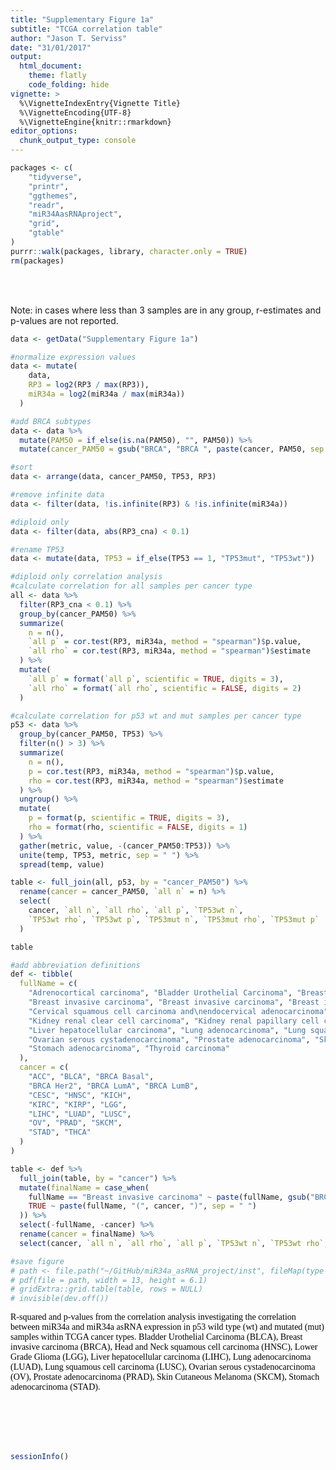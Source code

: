 ```yaml
---
title: "Supplementary Figure 1a"
subtitle: "TCGA correlation table"
author: "Jason T. Serviss"
date: "31/01/2017"
output:
  html_document:
    theme: flatly
    code_folding: hide
vignette: >
  %\VignetteIndexEntry{Vignette Title}
  %\VignetteEncoding{UTF-8}
  %\VignetteEngine{knitr::rmarkdown}
editor_options: 
  chunk_output_type: console
---
```


<style> 
.caption { 
  color: Black; 
  font-family: "Times New Roman", Times, serif;
  font-size: 1.0em; 
}
</style>

```r

packages <- c(
    "tidyverse",
    "printr",
    "ggthemes",
    "readr",
    "miR34AasRNAproject",
    "grid",
    "gtable"
)
purrr::walk(packages, library, character.only = TRUE)
rm(packages)

```

<br></br>

Note: in cases where less than 3 samples are in any group, r-estimates and p-values are not reported.

```r

data <- getData("Supplementary Figure 1a")

#normalize expression values
data <- mutate(
    data,
    RP3 = log2(RP3 / max(RP3)),
    miR34a = log2(miR34a / max(miR34a))  
  )

#add BRCA subtypes
data <- data %>%
  mutate(PAM50 = if_else(is.na(PAM50), "", PAM50)) %>%
  mutate(cancer_PAM50 = gsub("BRCA", "BRCA ", paste(cancer, PAM50, sep = "")))

#sort 
data <- arrange(data, cancer_PAM50, TP53, RP3)

#remove infinite data
data <- filter(data, !is.infinite(RP3) & !is.infinite(miR34a))

#diploid only
data <- filter(data, abs(RP3_cna) < 0.1)

#rename TP53
data <- mutate(data, TP53 = if_else(TP53 == 1, "TP53mut", "TP53wt"))

#diploid only correlation analysis
#calculate correlation for all samples per cancer type
all <- data %>% 
  filter(RP3_cna < 0.1) %>%
  group_by(cancer_PAM50) %>%
  summarize(
    n = n(),
    `all p` = cor.test(RP3, miR34a, method = "spearman")$p.value,
    `all rho` = cor.test(RP3, miR34a, method = "spearman")$estimate
  ) %>%
  mutate(
    `all p` = format(`all p`, scientific = TRUE, digits = 3),
    `all rho` = format(`all rho`, scientific = FALSE, digits = 2)
  )

#calculate correlation for p53 wt and mut samples per cancer type
p53 <- data %>%
  group_by(cancer_PAM50, TP53) %>%
  filter(n() > 3) %>%
  summarize(
    n = n(),
    p = cor.test(RP3, miR34a, method = "spearman")$p.value,
    rho = cor.test(RP3, miR34a, method = "spearman")$estimate
  ) %>%
  ungroup() %>%
  mutate(
    p = format(p, scientific = TRUE, digits = 3),
    rho = format(rho, scientific = FALSE, digits = 1)
  ) %>%
  gather(metric, value, -(cancer_PAM50:TP53)) %>%
  unite(temp, TP53, metric, sep = " ") %>%
  spread(temp, value)

table <- full_join(all, p53, by = "cancer_PAM50") %>%
  rename(cancer = cancer_PAM50, `all n` = n) %>%
  select(
    cancer, `all n`, `all rho`, `all p`, `TP53wt n`, 
    `TP53wt rho`, `TP53wt p`, `TP53mut n`, `TP53mut rho`, `TP53mut p`
  )

table

#add abbreviation definitions
def <- tibble(
  fullName = c(
    "Adrenocortical carcinoma", "Bladder Urothelial Carcinoma", "Breast invasive carcinoma", 
    "Breast invasive carcinoma", "Breast invasive carcinoma", "Breast invasive carcinoma",
    "Cervical squamous cell carcinoma and\nendocervical adenocarcinoma", "Head and Neck squamous cell carcinoma", "Kidney Chromophobe",
    "Kidney renal clear cell carcinoma", "Kidney renal papillary cell carcinoma", "Brain Lower Grade Glioma",
    "Liver hepatocellular carcinoma", "Lung adenocarcinoma", "Lung squamous cell carcinoma",
    "Ovarian serous cystadenocarcinoma", "Prostate adenocarcinoma", "Skin Cutaneous Melanoma",
    "Stomach adenocarcinoma", "Thyroid carcinoma"
  ),
  cancer = c(
    "ACC", "BLCA", "BRCA Basal", 
    "BRCA Her2", "BRCA LumA", "BRCA LumB",
    "CESC", "HNSC", "KICH",
    "KIRC", "KIRP", "LGG",
    "LIHC", "LUAD", "LUSC",
    "OV", "PRAD", "SKCM", 
    "STAD", "THCA"
  )
)

table <- def %>%
  full_join(table, by = "cancer") %>%
  mutate(finalName = case_when(
    fullName == "Breast invasive carcinoma" ~ paste(fullName, gsub("BRCA", "(BRCA)", cancer), sep = " "),
    TRUE ~ paste(fullName, "(", cancer, ")", sep = " ")
  )) %>%
  select(-fullName, -cancer) %>%
  rename(cancer = finalName) %>%
  select(cancer, `all n`, `all rho`, `all p`, `TP53wt n`, `TP53wt rho`, `TP53wt p`, `TP53mut n`, `TP53mut rho`, `TP53mut p`)

#save figure
# path <- file.path("~/GitHub/miR34a_asRNA_project/inst", fileMap(type = "pdf")["Figure 1-Supplement 1a"][[1]])
# pdf(file = path, width = 13, height = 6.1)
# gridExtra::grid.table(table, rows = NULL)
# invisible(dev.off())
```

<div class = "caption">
R-squared and p-values from the correlation analysis investigating the correlation between miR34a and miR34a asRNA expression in p53 wild type (wt) and mutated (mut) samples within TCGA cancer types. Bladder Urothelial Carcinoma (BLCA), Breast invasive carcinoma (BRCA), Head and Neck squamous cell carcinoma (HNSC), Lower Grade Glioma (LGG), Liver hepatocellular carcinoma (LIHC), Lung adenocarcinoma (LUAD), Lung squamous cell carcinoma (LUSC), Ovarian serous cystadenocarcinoma (OV), Prostate adenocarcinoma (PRAD), Skin Cutaneous Melanoma (SKCM), Stomach adenocarcinoma (STAD).
</div>

<br></br><br></br>

```r
sessionInfo()
```

